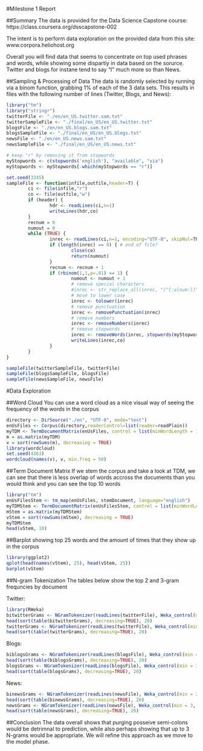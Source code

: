#Milestone 1 Report

##Summary
The data is provided for the Data Science Capstone course: https://class.coursera.org/dsscapstone-002

The intent is to perform data exploration on the provided data from this site: www.corpora.heliohost.org

Overall you will find data that seems to concentrate on top used phrases and words, while showing some dispartiy in data based on the sorurce.  Twitter and blogs for instane tend to say "I" much more so than News.

##Sampling & Processing of Data
The data is randomly selected by running via a binom function, grabbing 1% of each of the 3 data sets.  This results in files with the following number of lines (Twitter, Blogs, and News):

```r
library("tm")
library("stringr")
twitterFile <- "./en/en_US.twitter.sam.txt"
twitterSampleFile <- "./final/en_US/en_US.twitter.txt"
blogsFile <- "./en/en_US.blogs.sam.txt"
blogsSampleFile <- "./final/en_US/en_US.blogs.txt"
newsFile <- "./en/en_US.news.sam.txt"
newsSampleFile <- "./final/en_US/en_US.news.txt"

# keep "r" by removing it from stopwords
myStopwords <- c(stopwords('english'), "available", "via")
myStopwords <- myStopwords[-which(myStopwords == "r")]

set.seed(3345)
sampleFile <- function(infile,outfile,header=T) {
        ci <- file(infile,"r")
        co <- file(outfile,"w")
        if (header) {
                hdr <- readLines(ci,n=1)
                writeLines(hdr,co)
        }
        recnum = 0
        numout = 0
        while (TRUE) {
                inrec <- readLines(ci,n=1, encoding="UTF-8", skipNul=TRUE)
                if (length(inrec) == 0) { # end of file?
                        close(co) 
                        return(numout)
                }
                recnum <- recnum + 1
                if (rbinom(1,1,p=.01) == 1) {
                        numout <- numout + 1
                        # remove special characters
                        #inrec <- str_replace_all(inrec, "[^[:alnum:]]", " ")
                        # move to lower case
                        inrec <- tolower(inrec)
                        # remove punctuation
                        inrec <- removePunctuation(inrec)
                        # remove numbers
                        inrec <- removeNumbers(inrec)
                        # remove stopwords
                        inrec <- removeWords(inrec, stopwords(myStopwords))
                        writeLines(inrec,co)
                }
        }
}

sampleFile(twitterSampleFile, twitterFile)
sampleFile(blogsSampleFile, blogsFile)
sampleFile(newsSampleFile, newsFile)
```

#Data Exploration

##Word Cloud
You can use a word cloud as a nice visual way of seeing the frequency of the words in the corpus
```r
directory <- DirSource("./en", "UTF-8", mode="text")
enUsFiles <- Corpus(directory,readerControl=list(reader=readPlain))
myTDM <- TermDocumentMatrix(enUsFiles, control = list(minWordLength = 1))
m = as.matrix(myTDM)
v = sort(rowSums(m), decreasing = TRUE)
library(wordcloud)
set.seed(4363)
wordcloud(names(v), v, min.freq = 50)
```

##Term Document Matrix
If we stem the corpus and take a look at TDM, we can see that there is less overlap of words accross the documents than you would think and you can see the top 10 words
```r
library("tm")
enUsFilesStem <- tm_map(enUsFiles, stemDocument, language="english")
myTDMStem <- TermDocumentMatrix(enUsFilesStem, control = list(minWordLength = 1))
mStem = as.matrix(myTDMStem)
vStem = sort(rowSums(mStem), decreasing = TRUE)
myTDMStem
head(vStem, 10)
```

##Barplot showing top 25 words and the amount of times that they show up in the corpus
```r
library(ggplot2)
qplot(head(names(vStem), 25), head(vStem, 25))
barplot(vStem)
```

##N-gram Tokenization
The tables below show the top 2 and 3-gram frequncies by document

Twitter:
```r
library(RWeka)
bitwitterGrams <- NGramTokenizer(readLines(twitterFile), Weka_control(min = 2, max = 2))
head(sort(table(bitwitterGrams), decreasing=TRUE), 20)
twitterGrams <- NGramTokenizer(readLines(twitterFile), Weka_control(min = 3, max = 3))
head(sort(table(twitterGrams), decreasing=TRUE), 20)
```

Blogs:
```r
biblogsGrams <- NGramTokenizer(readLines(blogsFile), Weka_control(min = 2, max = 2))
head(sort(table(biblogsGrams), decreasing=TRUE), 20)
blogsGrams <- NGramTokenizer(readLines(blogsFile), Weka_control(min = 3, max = 3))
head(sort(table(blogsGrams), decreasing=TRUE), 20)
```

News:
```r
binewsGrams <- NGramTokenizer(readLines(newsFile), Weka_control(min = 2, max = 2))
head(sort(table(binewsGrams), decreasing=TRUE), 20)
newsGrams <- NGramTokenizer(readLines(newsFile), Weka_control(min = 3, max = 3))
head(sort(table(newsGrams), decreasing=TRUE), 20)
```

##Conclusion
The data overall shows that purging posseive semi-colons would be detrimnal to prediction, while also perhaps showing that up to 3 N-grams would be appropriate.  We will refine this approach as we move to the model phase.